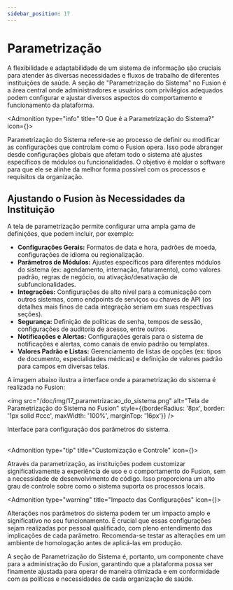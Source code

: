 ```yaml
---
sidebar_position: 17
---
```



# Parametrização

A flexibilidade e adaptabilidade de um sistema de informação são cruciais para atender às diversas necessidades e fluxos de trabalho de diferentes instituições de saúde. A seção de "Parametrização do Sistema" no Fusion é a área central onde administradores e usuários com privilégios adequados podem configurar e ajustar diversos aspectos do comportamento e funcionamento da plataforma.

<Admonition type="info" title="O Que é a Parametrização do Sistema?" icon={<Settings />}>
  <p>
    Parametrização do Sistema refere-se ao processo de definir ou modificar as configurações que controlam como o Fusion opera. Isso pode abranger desde configurações globais que afetam todo o sistema até ajustes específicos de módulos ou funcionalidades. O objetivo é moldar o software para que ele se alinhe da melhor forma possível com os processos e requisitos da organização.
  </p>
</Admonition>

## Ajustando o Fusion às Necessidades da Instituição

A tela de parametrização permite configurar uma ampla gama de definições, que podem incluir, por exemplo:

* **Configurações Gerais:** Formatos de data e hora, padrões de moeda, configurações de idioma ou regionalização.
* **Parâmetros de Módulos:** Ajustes específicos para diferentes módulos do sistema (ex: agendamento, internação, faturamento), como valores padrão, regras de negócio, ou ativação/desativação de subfuncionalidades.
* **Integrações:** Configurações de alto nível para a comunicação com outros sistemas, como endpoints de serviços ou chaves de API (os detalhes mais finos de cada integração seriam em suas respectivas seções).
* **Segurança:** Definição de políticas de senha, tempos de sessão, configurações de auditoria de acesso, entre outros.
* **Notificações e Alertas:** Configurações gerais para o sistema de notificações e alertas, como canais de envio padrão ou templates.
* **Valores Padrão e Listas:** Gerenciamento de listas de opções (ex: tipos de documento, especialidades médicas) e definição de valores padrão para campos em diversas telas.

A imagem abaixo ilustra a interface onde a parametrização do sistema é realizada no Fusion:

<img src="/doc/img/17_parametrizacao_do_sistema.png" alt="Tela de Parametrização do Sistema no Fusion" style={{borderRadius: '8px', border: '1px solid #ccc', maxWidth: '100%', marginTop: '16px'}} />
<figcaption style={{textAlign: 'center', fontSize: '0.9em', color: '#666', marginTop: '4px'}}>Interface para configuração dos parâmetros do sistema.</figcaption>

<br/>

<Admonition type="tip" title="Customização e Controle" icon={<SlidersHorizontal />}>
  <p>
    Através da parametrização, as instituições podem customizar significativamente a experiência de uso e o comportamento do Fusion, sem a necessidade de desenvolvimento de código. Isso proporciona um alto grau de controle sobre como o sistema suporta os processos locais.
  </p>
</Admonition>

<Admonition type="warning" title="Impacto das Configurações" icon={<Cog />}>
  <p>
    Alterações nos parâmetros do sistema podem ter um impacto amplo e significativo no seu funcionamento. É crucial que essas configurações sejam realizadas por pessoal qualificado, com pleno entendimento das implicações de cada parâmetro. Recomenda-se testar as alterações em um ambiente de homologação antes de aplicá-las em produção.
  </p>
</Admonition>

A seção de Parametrização do Sistema é, portanto, um componente chave para a administração do Fusion, garantindo que a plataforma possa ser finamente ajustada para operar de maneira otimizada e em conformidade com as políticas e necessidades de cada organização de saúde.